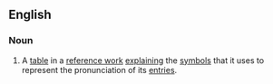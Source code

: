 {{also|pronunciation-guide}}
==English==

===Noun===
{{en-noun}}

# {{lb|en|countable}} A [[table]] in a [[reference work]] [[explain]]ing the [[symbol]]s that it uses to represent the pronunciation of its [[entry|entries]].